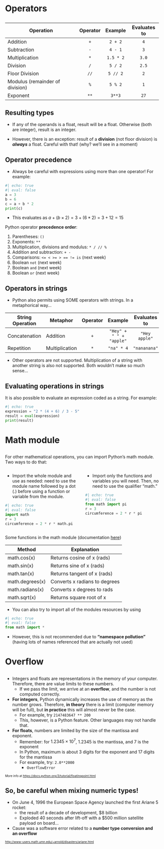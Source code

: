 # Operators {data-stack-name="operators"}

##

| Operation                       | Operator |  Example  | Evaluates to |
|---------------------------------|:--------:|:---------:|:------------:|
| Addition                        |   `+`    |  `2 + 2`  |     `4`      |
| Subtraction                     |   `-`    |  `4 - 1`  |     `3`      |
| Multiplication                  |   `*`    | `1.5 * 2` |    `3.0`     |
| Division                        |   `/`    |  `5 / 2`  |    `2.5`     |
| Floor Division                  |   `//`    |  `5 // 2`  |     `2`      |
| Modulus (remainder of division) |   `%`    |  `5 % 2`  |     `1`      |
| Exponent                        |   `**`   |  `3**3`   |     `27`     |

## Resulting types

-   If any of the operands is a float, result will be a float. Otherwise (both are integer), result is an integer.

-   However, there is an exception: result of a **division** (not floor division) is ***always*** a float. Careful with that! (why? we'll see in a moment)

## Operator precedence

-   Always be careful with expressions using more than one operator! For example:

```python
#| echo: true
#| eval: false
a = 3
b = 6
c = a + b * 2
print(c)
```

-   This evaluates as $a + (b \times 2) = 3 + (6 * 2) = 3 + 12 = 15$

Python operator **precedence order**:

1.  Parentheses: `()`
2.  Exponents: `**`
3.  Multiplication, divisions and modulus: `* / // %`
4.  Addition and subtraction: `+ -`
5.  Comparisons: `<= < >= > == != is` (next week)
6.  Boolean `not` (next week)
7.  Boolean `and` (next week)
8.  Boolean `or` (next week)

## Operators in strings

-   Python also permits using SOME operators with strings. In a metaphorical way...

| String Operation | Metaphor       | Operator |         Example         | Evaluates to  |
|---------------|---------------|:-------------:|:-------------:|:-------------:|
| Concatenation    | Addition       |   `+`    | `"Hey" + " " + "apple"` | `"Hey apple"` |
| Repetition       | Multiplication |   `*`    |       `"na" * 4`        | `"nananana"`  |

-   Other operators are not supported. Multiplication of a string with another string is also not supported. Both wouldn't make so much sense...

## Evaluating operations in strings

It is also possible to evaluate an expression coded as a string. For example:

```python
#| echo: true
expression = "2 * (4 + 6) / 3 - 5"
result = eval(expression)
print(result)
```

# Math module {data-stack-name="math module"}

##

For other mathematical operations, you can import Python's math module. Two ways to do that:

::: columns
::: {.column width="50%"}
-   Import the whole module and use as needed: need to use the module name followed by a dot (.) before using a function or variable from the module.

```python
#| echo: true
#| eval: false
import math
r = 3
circumference = 2 * r * math.pi
```
:::

::: {.column width="50%"}
-   Import only the functions and variables you will need. Then, no need to use the qualifier "math."

```python
#| echo: true
#| eval: false
from math import pi
r = 3
circumference = 2 * r * pi
```
:::
:::

Some functions in the math module (documentation [here](https://docs.python.org/3/library/math.html))

| Method          | Explanation                   |
|-----------------|-------------------------------|
| math.cos(x)     | Returns cosine of x (rads)    |
| math.sin(x)     | Returns sine of x (rads)      |
| math.tan(x)     | Returns tangent of x (rads)   |
| math.degrees(x) | Converts x radians to degrees |
| math.radians(x) | Converts x degrees to rads    |
| math.sqrt(x)    | Returns square root of x      |

-   You can also try to import all of the modules resources by using

```python
#| echo: true
#| eval: false
from math import *
```

-   However, this is not recommended due to **"namespace pollution"** (having lots of names referenced that are actually not used)


# Overflow {data-stack-name="overflow"}

##

-   Integers and floats are representations in the memory of your computer. Therefore, there are value limits to these numbers.
    -   If we pass the limit, we arrive at an **overflow**, and the number is not computed correctly.


-   **For integers**, Python dynamically increases the use of memory as the number grows. Therefore, **in theory** there is a limit (computer memory will be full), but **in practice** this will almost never be the case.
    -   For example, try `2147483647 ** 200`
    -   This, however, is a Python feature. Other languages may not handle that.

-   **For floats**, numbers are limited by the size of the mantissa and exponent.
    -   Remember: for $1.2345 \times 10^7$, $1.2345$ is the mantissa, and $7$ is the exponent
    -   In Python, maximum is about 3 digits for the exponent and 17 digits for the mantissa
    -   For example, try: `2.0**2000`
        -   `OverflowError`

::: {style="font-size: 70%;"}
More info at <https://docs.python.org/3/tutorial/floatingpoint.html>
:::

## So, be careful when mixing numeric types!

-   On June 4, 1996 the European Space Agency launched the first Ariane 5 rocket:
    -   the result of a decade of development, \$8 billion
    -   Exploded 40 seconds after lift-off with a \$500 million satellite payload on board...
-   Cause was a software error related to a **number type conversion and an overflow**

::: {style="font-size: 70%;"}
<http://www-users.math.umn.edu/~arnold/disasters/ariane.html>
:::